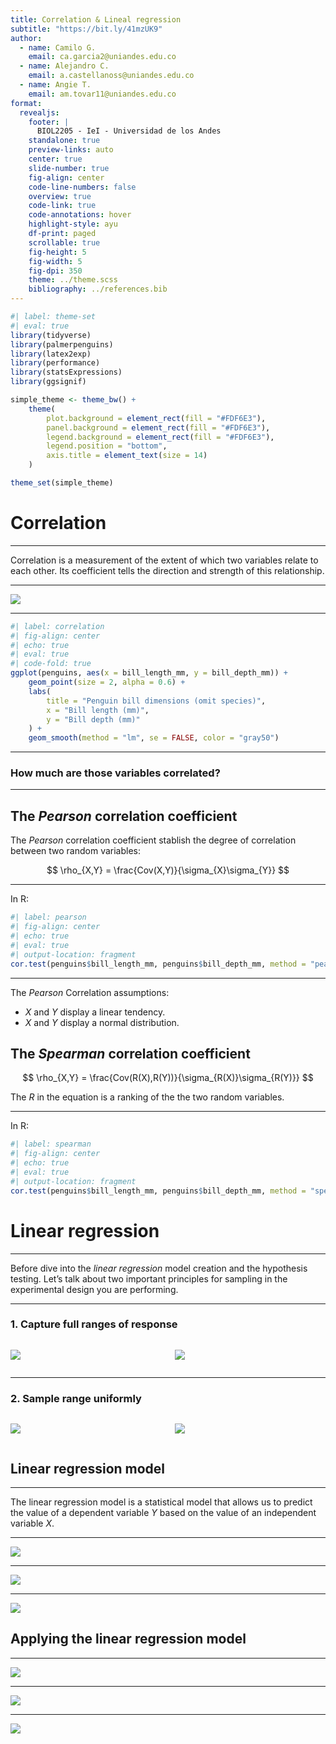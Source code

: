 ```yaml
---
title: Correlation & Lineal regression
subtitle: "https://bit.ly/41mzUK9"
author:
  - name: Camilo G.
    email: ca.garcia2@uniandes.edu.co
  - name: Alejandro C.
    email: a.castellanoss@uniandes.edu.co
  - name: Angie T.
    email: am.tovar11@uniandes.edu.co
format:
  revealjs:
    footer: |
      BIOL2205 - IeI - Universidad de los Andes
    standalone: true
    preview-links: auto
    center: true
    slide-number: true
    fig-align: center
    code-line-numbers: false
    overview: true
    code-link: true
    code-annotations: hover
    highlight-style: ayu
    df-print: paged
    scrollable: true
    fig-height: 5
    fig-width: 5
    fig-dpi: 350
    theme: ../theme.scss
    bibliography: ../references.bib
---
```


```r
#| label: theme-set
#| eval: true
library(tidyverse)
library(palmerpenguins)
library(latex2exp)
library(performance)
library(statsExpressions)
library(ggsignif)

simple_theme <- theme_bw() +
    theme(
        plot.background = element_rect(fill = "#FDF6E3"),
        panel.background = element_rect(fill = "#FDF6E3"),
        legend.background = element_rect(fill = "#FDF6E3"),
        legend.position = "bottom",
        axis.title = element_text(size = 14)
    )

theme_set(simple_theme)
```

# Correlation

***

Correlation is a measurement of the extent of which two variables relate to each other. Its coefficient tells the direction and strength of this relationship.

***

![](figs/culmen_depth.png)

***

```r
#| label: correlation
#| fig-align: center
#| echo: true
#| eval: true
#| code-fold: true
ggplot(penguins, aes(x = bill_length_mm, y = bill_depth_mm)) +
    geom_point(size = 2, alpha = 0.6) +
    labs(
        title = "Penguin bill dimensions (omit species)",
        x = "Bill length (mm)",
        y = "Bill depth (mm)"
    ) +
    geom_smooth(method = "lm", se = FALSE, color = "gray50")
```

***

### How much are those variables correlated?

***

## The *Pearson* correlation coefficient

The *Pearson* correlation coefficient stablish the degree of correlation between two random variables:

$$
\rho_{X,Y} = \frac{Cov(X,Y)}{\sigma_{X}\sigma_{Y}}
$$

***

In R:

```r
#| label: pearson
#| fig-align: center
#| echo: true
#| eval: true
#| output-location: fragment
cor.test(penguins$bill_length_mm, penguins$bill_depth_mm, method = "pearson")
```

***

The *Pearson* Correlation assumptions:

- $X$ and $Y$ display a linear tendency. 
- $X$ and $Y$ display a normal distribution.


## The *Spearman* correlation coefficient

$$
\rho_{X,Y} = \frac{Cov(R(X),R(Y))}{\sigma_{R(X)}\sigma_{R(Y)}}
$$

The $R$ in the equation is a ranking of the the two random variables.

***

In R:

```r
#| label: spearman
#| fig-align: center
#| echo: true
#| eval: true
#| output-location: fragment
cor.test(penguins$bill_length_mm, penguins$bill_depth_mm, method = "spearman")
```

# Linear regression

***

Before dive into the *linear regression* model creation and the hypothesis testing. Let's talk about two important principles for sampling in the experimental design you are performing.

***

### 1. Capture full ranges of response

::: columns

::: {.column width="50%"}
![](figs/uniform-01.png)
:::

::: {.column width="50%"}
![](figs/uniform-02.png)
:::

:::

***

### 2. Sample range uniformly

::: columns

::: {.column width="50%"}
![](figs/responses-01.png)
:::

::: {.column width="50%"}
![](figs/responses-02.png)
:::

:::

## Linear regression model

***

The linear regression model is a statistical model that allows us to predict the value of a dependent variable $Y$ based on the value of an independent variable $X$.

***

![](figs/lm-model.png){fig-align="center"}


***

![](figs/null-hypothesis.png){fig-align="center"}

***

![](figs/alternative-hypothesis.png){fig-align="center"}


## Applying the linear regression model

***

![](figs/regression-01.png){fig-align="center"}

*** 

![](figs/regression-02.png){fig-align="center"}

***

![](figs/regression-03.png){fig-align="center"}


